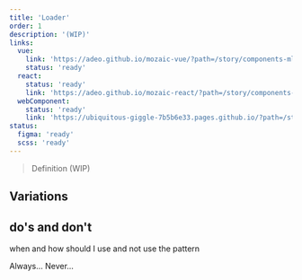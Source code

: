 ```yaml
---
title: 'Loader'
order: 1
description: '(WIP)'
links:
  vue:
    link: 'https://adeo.github.io/mozaic-vue/?path=/story/components-mloader'
    status: 'ready'
  react:
    status: 'ready'
    link: 'https://adeo.github.io/mozaic-react/?path=/story/components-loader'
  webComponent:
    status: 'ready'
    link: 'https://ubiquitous-giggle-7b5b6e33.pages.github.io/?path=/story/components-loader'
status:
  figma: 'ready'
  scss: 'ready'
---
```


> Definition (WIP)

<Preview path="default" nude />

## Variations

## do's and don't

when and how should I use and not use the pattern

<HintItem>Always...</HintItem>
<HintItem dont="true">Never...</HintItem>
